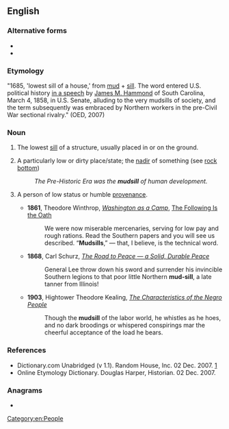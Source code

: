 ==English==

===Alternative forms===
* {{l|en|mud sill}}
* {{l|en|mud-sill}}

===Etymology===
"1685, 'lowest sill of a house,' from [[mud]] + [[sill]]. The word entered U.S. political history [[s:The 'Mudsill' Theory|in a speech]] by [[w:James Henry Hammond|James M. Hammond]] of South Carolina, March 4, 1858, in U.S. Senate, alluding to the very mudsills of society, and the term subsequently was embraced by Northern workers in the pre-Civil War sectional rivalry." (OED, 2007)

===Noun===
{{en-noun}}

# The lowest [[sill]] of a structure, usually placed in or on the ground.
# {{lb|en|figuratively}} A particularly low or dirty place/state; the [[nadir]] of something (see [[rock bottom]])
#: ''The Pre-Historic Era was the '''mudsill''' of human development.''
# {{lb|en|dated|US|southern US}} A person of low status or humble [[provenance]].
#* '''1861''', Theodore Winthrop, ''[[s:Washington as a Camp|Washington as a Camp]]'', [[s:Washington as a Camp/The Following Is the Oath|The Following Is the Oath]]
#*: We were now miserable mercenaries, serving for low pay and rough rations. Read the Southern papers and you will see us described. “'''Mudsills''',” — that, I believe, is the technical word.
#* '''1868''', Carl Schurz, ''[[s:The Road to Peace — a Solid, Durable Peace|The Road to Peace — a Solid, Durable Peace]]''
#*: General Lee throw down his sword and surrender his invincible Southern legions to that poor little Northern '''mud-sill''', a late tanner from Illinois!
#* '''1903''', Hightower Theodore Kealing, ''[[s:The Characteristics of the Negro People|The Characteristics of the Negro People]]''
#*: Though the '''mudsill''' of the labor world, he whistles as he hoes, and no dark broodings or whispered conspirings mar the cheerful acceptance of the load he bears.

===References===
* Dictionary.com Unabridged (v 1.1). Random House, Inc. 02 Dec. 2007. [http://dictionary.reference.com/browse/mudsill]
* Online Etymology Dictionary. Douglas Harper, Historian. 02 Dec. 2007.

===Anagrams===
* {{anagrams|en|mullids}}

[[Category:en:People]]